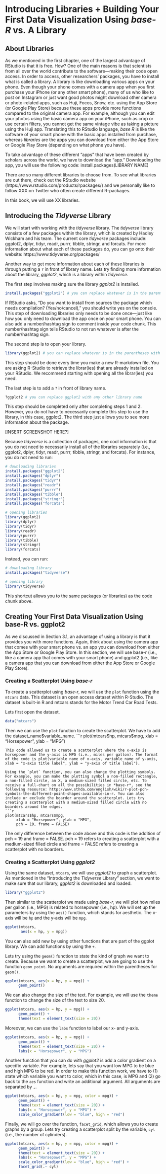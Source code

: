 # Introducing Libraries + Building Your First Data Visualization Using *base-R* vs. A Library 

## About Libraries 

As we mentioned in the first chapter, one of the largest advantage of RStudio is that it is free. How? One of the main reasons is that scientists from all over the world contribute to the software—making their code open access. In order to access, other researchers’ packages, you have to install what is called a library. A library is like downloading various apps on your phone. Even though your phone comes with a camera app when you first purchase your iPhone (or any other smart phone), many of us who like to post on Instagram or just want good photos might download other camera or photo-related apps, such as Huji, Focos, Snow, etc. using the App Store (or Google Play Store) because these apps provide more functions compared to the original camera app. For example, although you can edit your photos using the basic camera app on your iPhone, such as crop or use certain filters, you cannot get the same vintage vibe as taking a picture using the Huji app. Translating this to RStudio language, *base R* is like the software of your smart phone with the basic apps installed from purchase, whereas *libraries* are the apps you can download from either the App Store or Google Play Store (depending on what phone you have). 

To take advantage of these different "apps" that have been created by scholars across the world, we have to download the "app." Downloading the app, you will use the following code:
install.packages(LIBRARY NAME)

There are so many different libraries to choose from. To see what libraries are out there, check out the RStudio website (https://www.rstudio.com/products/rpackages/) and we personally like to follow XXX on Twitter who often create different R-packages. 

In this book, we will use XX libraries. 

## Introducing the *Tidyverse* Library

We will start with working with the *tidyverse* library. The *tidyverse* library consists of a few packages within the library, which is created by Hadley Wickham and his team. The current core *tidyverse* packages include: ggplot2, dplyr, tidyr, readr, purrr, tibble, stringr, and forcats. For more information about what each of these packages do, you can go onto their website: https://www.tidyverse.org/packages/ 

Another way to get more information about each of these libraries is through putting a `?` in front of library name. Lets try finding more information about the library, *ggplot2*, which is a library within *tidyverse*. 

The first step involves making sure the library *ggplot2* is installed. 
```r
install.packages("ggplot2") # you can replace whatever is in the parentheses with another library name 
```
If RStudio asks, "Do you want to install from sources the package which needs compilation? (Yes/no/cancel)," you should write yes on the console. This step of downloading libraries only needs to be done once—just like how you only need to download the app once on your smart phone. You can also add a number/hashtag sign to comment inside your code chunk. This number/hashtag sign tells RStudio to not run whatever is after the number/hashtag sign. 

The second step is to open your library. 
```r
library(ggplot2) # you can replace whatever is in the parentheses with another library name 
```
This step should be done every time you make a new R-markdown file. You are asking R-Studio to retrieve the librar(ies) that are already installed on your RStudio. We recommend starting with opening all the librar(ies) you need. 

The last step is to add a `?` in front of library name.
```r
?ggplot2 # you can replace ggplot2 with any other library name
```
This step should be completed only after completing steps 1 and 2. However, you do not have to necessarily complete this step to use the library, in this case, ggplot2. The third step just allows you to see more information about the package. 

[INSERT SCREENSHOT HERE?]

Because *tidyverse* is a collection of packages, one cool information is that you do not need to necessarily install all of the libraries separately (i.e., ggplot2, dplyr, tidyr, readr, purrr, tibble, stringr, and forcats). For instance, you do not need to run:
```r
# downloading libraries
install.packages("ggplot2")
install.packages("dplyr")
install.packages("tidyr")
install.packages("readr")
install.packages("purrr")
install.packages("tibble")
install.packages("stringr")
install.packages("forcats")

# opening libraries
library(ggplot2)
library(dplyr)
library(tidyr)
library(readr)
library(purrr)
library(tibble)
library(stringr)
library(forcats)
```

Instead, you can run:
```r
# downloading library
install.packages("tidyverse")
```

```r
# opening library
library(tidyverse)
```
This shortcut allows you to the same packages (or libraries) as the code chunk above. 

## Creating Your First Data Visualization Using base-R vs. ggplot2

As we discussed in Section 3.1, an advantage of using a library is that it provides you with more functions. Again, think about using the camera app that comes with your smart phone vs. an app you can download from either the App Store or Google Play Store. In this section, we will use base-r (i.e., like a camera app that comes with your smart phone) and ggplot2 (i.e., like a camera app that you can download from either the App Store or Google Play Store). 

### Creating a Scatterplot Using *base-r*

To create a scatterplot using *base-r*, we will use the `plot` function using the `mtcars` data. This dataset is an open access dataset within R-Studio. The dataset is built-in R and mtcars stands for the Motor Trend Car Road Tests. 

Lets first open the dataset. 
```r
data("mtcars")
```

Then we can use the `plot` function to create the scatterplot. We have to add the dataset_name$variable_name.
```r
plot(mtcars$hp, mtcars$mpg,
     xlab = "Horsepower", ylab = "MPG")
```
This code allowed us to create a scatterplot where the x-axis is horsepower and the y-axis is MPG (i.e., miles per gallon). The format of the code is plot(variable name of x-axis, variable name of y-axis, xlab = "x-axis title label", ylab = "y-axis of title label"). 

Using the `plot` function, you can also change the plotting symbols. For example, you can make the plotting symbol a non-filled rectangle, a non-filled circle, an X, a medium-sized filled circle, etc. To receive a full-chart on all the possibilities in *base-r*, see the following resource: http://www.sthda.com/english/wiki/r-plot-pch-symbols-the-different-point-shapes-available-in-r. You can also include or exclude the boarder around the scatterplot. Lets try creating a scatterplot with a medium-sized filled circle with no boarders around the edges. 
```r
plot(mtcars$hp, mtcars$mpg, 
     xlab = "Horsepower", ylab = "MPG", 
     pch = 19, frame = FALSE)
```
The only difference between the code above and this code is the addition of pch = 19 and frame = FALSE. pch = 19 refers to creating a scatterplot with a medium-sized filled circle and frame = FALSE refers to creating a scatterplot with no boarders. 

### Creating a Scatterplot Using *ggplot2*

Using the same dataset, `mtcars`, we will use *ggplot2* to graph a scatterplot. As mentioned in the “Introducing the *Tidyverse* Library” section, we want to make sure that our library, *ggplot2* is downloaded and loaded.
```r
library("ggplot2")
```

Then similar to the scatterplot we made using *base-r*, we will plot how miles per gallon (i.e., MPG) is related to horsepower (i.e., hp). We will set up the parameters by using the `aes()` function, which stands for aesthetic. The x-axis will be `hp` and the y-axis will be `mpg`.
```r
ggplot(mtcars, 
       aes(x = hp, y = mpg))
```

You can also add new by using other functions that are part of the ggplot library. We can add functions by using the `+`.  

Lets try using the `geom()` function to state the kind of graph we want to create. Because we want to create a scatterplot, we are going to use the function `geom_point`. No arguments are required within the parentheses for `geom()`.
```r
ggplot(mtcars, aes(x = hp, y = mpg)) + 
      geom_point()
```

We can also change the size of the text. For example, we will use the `theme` function to change the size of the text to size 20. 
```r
ggplot(mtcars, aes(x = hp, y = mpg)) + 
      geom_point() + 
      theme(text = element_text(size = 20))
```

Moreover, we can use the `labs` function to label our x- and y-axis. 
```r
ggplot(mtcars, aes(x = hp, y = mpg)) + 
      geom_point() + 
      theme(text = element_text(size = 20)) + 
      labs(x = "Horsepower", y = "MPG")
```

Another function that you can do with *ggplot2* is add a color gradient on a specific variable. For example, lets say that you want low MPG to be blue and high MPG to be red. In order to make this function work, we have to (1) state which variable you want to color, which in this case, is MPG and (2) go back to the `aes` function and write an additional argument. All arguments are separated by `,`. 
```r
ggplot(mtcars, aes(x = hp, y = mpg, color = mpg)) + 
      geom_point() + 
      theme(text = element_text(size = 20)) + 
      labs(x = "Horsepower", y = "MPG") + 
      scale_color_gradient(low = "blue", high = "red")
```

Finally, we will go over the function, `facet_grid`, which allows you to create graphs by a group. Lets try creating a scatterplot split by the variable, `cyl` (i.e., the number of cylinders). 
```r
ggplot(mtcars, aes(x = hp, y = mpg, color = mpg)) + 
      geom_point() + 
      theme(text = element_text(size = 20)) + 
      labs(x = "Horsepower", y = "MPG") + 
      scale_color_gradient(low = "blue", high = "red") + 
      facet_grid(.~ cyl)
```